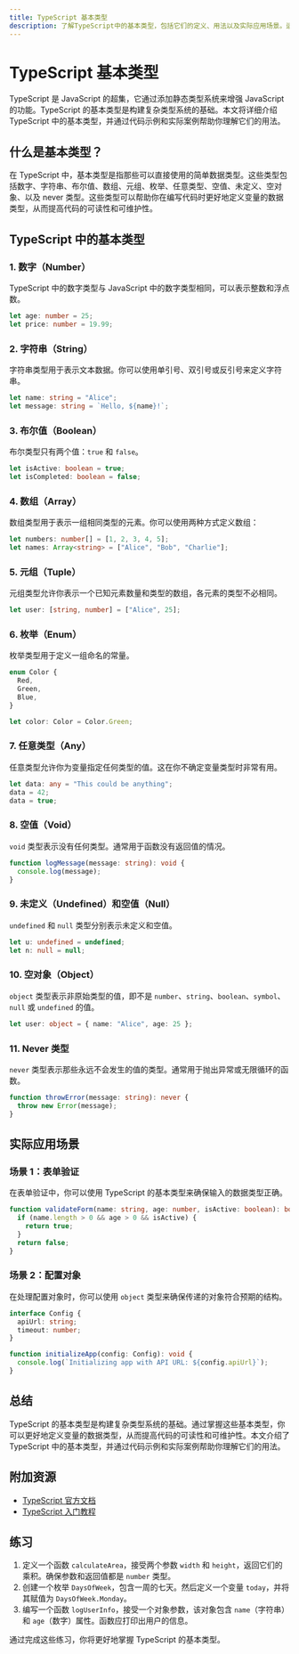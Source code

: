 ```yaml
---
title: TypeScript 基本类型
description: 了解TypeScript中的基本类型，包括它们的定义、用法以及实际应用场景。适合初学者掌握TypeScript类型系统的基础知识。
---
```


# TypeScript 基本类型

TypeScript 是 JavaScript 的超集，它通过添加静态类型系统来增强 JavaScript 的功能。TypeScript 的基本类型是构建复杂类型系统的基础。本文将详细介绍 TypeScript 中的基本类型，并通过代码示例和实际案例帮助你理解它们的用法。

## 什么是基本类型？

在 TypeScript 中，基本类型是指那些可以直接使用的简单数据类型。这些类型包括数字、字符串、布尔值、数组、元组、枚举、任意类型、空值、未定义、空对象、以及 never 类型。这些类型可以帮助你在编写代码时更好地定义变量的数据类型，从而提高代码的可读性和可维护性。

## TypeScript 中的基本类型

### 1. 数字（Number）

TypeScript 中的数字类型与 JavaScript 中的数字类型相同，可以表示整数和浮点数。

```typescript
let age: number = 25;
let price: number = 19.99;
```

### 2. 字符串（String）

字符串类型用于表示文本数据。你可以使用单引号、双引号或反引号来定义字符串。

```typescript
let name: string = "Alice";
let message: string = `Hello, ${name}!`;
```

### 3. 布尔值（Boolean）

布尔类型只有两个值：`true` 和 `false`。

```typescript
let isActive: boolean = true;
let isCompleted: boolean = false;
```

### 4. 数组（Array）

数组类型用于表示一组相同类型的元素。你可以使用两种方式定义数组：

```typescript
let numbers: number[] = [1, 2, 3, 4, 5];
let names: Array<string> = ["Alice", "Bob", "Charlie"];
```

### 5. 元组（Tuple）

元组类型允许你表示一个已知元素数量和类型的数组，各元素的类型不必相同。

```typescript
let user: [string, number] = ["Alice", 25];
```

### 6. 枚举（Enum）

枚举类型用于定义一组命名的常量。

```typescript
enum Color {
  Red,
  Green,
  Blue,
}

let color: Color = Color.Green;
```

### 7. 任意类型（Any）

任意类型允许你为变量指定任何类型的值。这在你不确定变量类型时非常有用。

```typescript
let data: any = "This could be anything";
data = 42;
data = true;
```

### 8. 空值（Void）

`void` 类型表示没有任何类型。通常用于函数没有返回值的情况。

```typescript
function logMessage(message: string): void {
  console.log(message);
}
```

### 9. 未定义（Undefined）和空值（Null）

`undefined` 和 `null` 类型分别表示未定义和空值。

```typescript
let u: undefined = undefined;
let n: null = null;
```

### 10. 空对象（Object）

`object` 类型表示非原始类型的值，即不是 `number`、`string`、`boolean`、`symbol`、`null` 或 `undefined` 的值。

```typescript
let user: object = { name: "Alice", age: 25 };
```

### 11. Never 类型

`never` 类型表示那些永远不会发生的值的类型。通常用于抛出异常或无限循环的函数。

```typescript
function throwError(message: string): never {
  throw new Error(message);
}
```

## 实际应用场景

### 场景 1：表单验证

在表单验证中，你可以使用 TypeScript 的基本类型来确保输入的数据类型正确。

```typescript
function validateForm(name: string, age: number, isActive: boolean): boolean {
  if (name.length > 0 && age > 0 && isActive) {
    return true;
  }
  return false;
}
```

### 场景 2：配置对象

在处理配置对象时，你可以使用 `object` 类型来确保传递的对象符合预期的结构。

```typescript
interface Config {
  apiUrl: string;
  timeout: number;
}

function initializeApp(config: Config): void {
  console.log(`Initializing app with API URL: ${config.apiUrl}`);
}
```

## 总结

TypeScript 的基本类型是构建复杂类型系统的基础。通过掌握这些基本类型，你可以更好地定义变量的数据类型，从而提高代码的可读性和可维护性。本文介绍了 TypeScript 中的基本类型，并通过代码示例和实际案例帮助你理解它们的用法。

## 附加资源

- [TypeScript 官方文档](https://www.typescriptlang.org/docs/)
- [TypeScript 入门教程](https://www.typescriptlang.org/docs/handbook/typescript-in-5-minutes.html)

## 练习

1. 定义一个函数 `calculateArea`，接受两个参数 `width` 和 `height`，返回它们的乘积。确保参数和返回值都是 `number` 类型。
2. 创建一个枚举 `DaysOfWeek`，包含一周的七天。然后定义一个变量 `today`，并将其赋值为 `DaysOfWeek.Monday`。
3. 编写一个函数 `logUserInfo`，接受一个对象参数，该对象包含 `name`（字符串）和 `age`（数字）属性。函数应打印出用户的信息。

通过完成这些练习，你将更好地掌握 TypeScript 的基本类型。